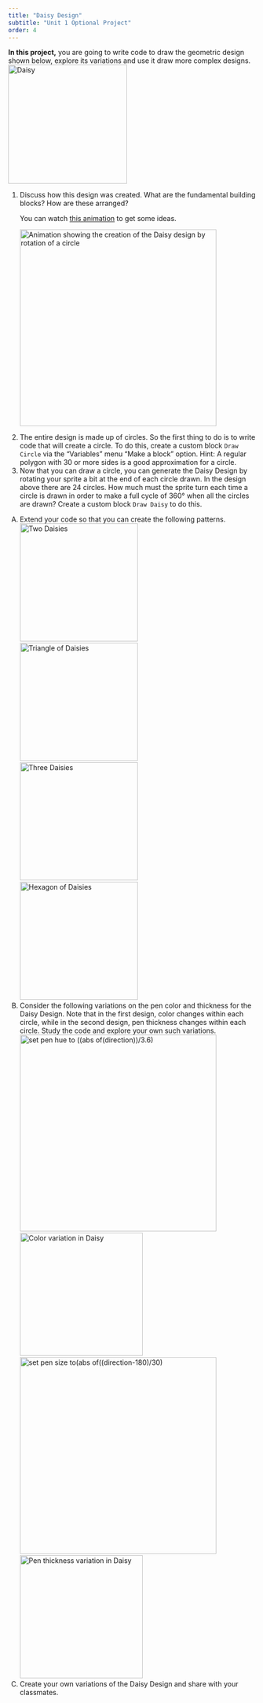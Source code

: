 ```yaml
---
title: "Daisy Design"
subtitle: "Unit 1 Optional Project"
order: 4
---
```


::: learn
<strong>In this project,</strong> you are going to write code to draw the geometric design shown below, explore its variations and use it draw more complex designs.<br /> <img src="/img/1-introduction/Daisy_img/Daisy.png" title="Daisy" alt="Daisy" class="indent noshadow" width="242"/>
:::

::: {#first .forYouToDo}
<ol>

<li>Discuss how this design was created. What are the fundamental building blocks? How are these arranged?</li>

::: endnote
<p>You can watch <a href="#hint-animation" data-bs-toggle="collapse" title="You can watch this animation to get some ideas.">this animation</a> to get some ideas.</p>

::: {#hint-animation .collapse}
<img src="/img/1-introduction/Daisy_img/DaisyAnimation.gif" title="Animation showing the creation of the Daisy design by rotation of a circle" alt="Animation showing the creation of the Daisy design by rotation of a circle" class="center indent" height="400"/>
:::
:::

<li>The entire design is made up of circles. So the first thing to do is to write code that will create a circle. To do this, create a custom block <code>Draw Circle</code> via the "Variables" menu "Make a block" option. Hint: A regular polygon with 30 or more sides is a good approximation for a circle.</li>

<li>Now that you can draw a circle, you can generate the Daisy Design by rotating your sprite a bit at the end of each circle drawn. In the design above there are 24 circles. How much must the sprite turn each time a circle is drawn in order to make a full cycle of 360° when all the circles are drawn? Create a custom block <code>Draw Daisy</code> to do this.</li>

<!-- <div class="endnote">If you get stuck in any of the previous steps, you can look at <a href="/cur/programming/1-introduction/5-projects/3b-daisy-hints.html" target="_blank">this page </a>for hints.</div>-->

</ol>
:::

::: takeItFurther
<ol type="A">

<li>Extend your code so that you can create the following patterns.<br/> <img src="/img/1-introduction/Daisy_img/DoubleDaisy.png" title="Two Daisies" alt="Two Daisies" class="indent" width="240"/> <img src="/img/1-introduction/Daisy_img/TrioDaisy.png" title="Triangle of Daisies" alt="Triangle of  Daisies" class="indent" width="240"/> <img src="/img/1-introduction/Daisy_img/TripleDaisy.png" title="Three Daisies" alt="Three Daisies" class="indent" width="240"/> <img src="/img/1-introduction/Daisy_img/SixDaisy.png" title="Hexagon of Daisies" alt="Hexagon of Daisies" class="indent" width="240"/></li>

<li>Consider the following variations on the pen color and thickness for the Daisy Design. Note that in the first design, color changes within each circle, while in the second design, pen thickness changes within each circle. Study the code and explore your own such variations.<br /> <img src="/img/1-introduction/Daisy_img/penColor.png" title="set pen hue to ((abs of(direction))/3.6)" alt="set pen hue to ((abs of(direction))/3.6)" class="indent" width="400"/> <img src="/img/1-introduction/Daisy_img/ColoredDaisy.png" title="Color variation in Daisy" alt="Color variation in Daisy" class="indent" height="250"/><br /> <img src="/img/1-introduction/Daisy_img/penSize.png" title="set pen size to(abs of((direction-180)/30)" alt="set pen size to(abs of((direction-180)/30)" class="indent" width="400"/> <img src="/img/1-introduction/Daisy_img/VariedThicknessDaisy.png" title="Pen thickness variation in Daisy" alt="Pen thickness variation in Daisy" class="indent" height="250"/></li>

<li>Create your own variations of the Daisy Design and share with your classmates.</li>

</ol>
:::

</body>

</html>
